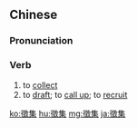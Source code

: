 {{also|徴集}}
==Chinese==
{{zh-forms|s=征集}}

===Pronunciation===
{{zh-pron
|m=zhēngjí
|c=zing1 zaap6
|mn=qz,xm:cheng-chi̍p/zz:teng-chi̍p
|cat=v
}}

===Verb===
{{zh-verb}}

# to [[collect]]
# to [[draft]]; to [[call up]]; to [[recruit]]

[[ko:徵集]]
[[hu:徵集]]
[[mg:徵集]]
[[ja:徵集]]